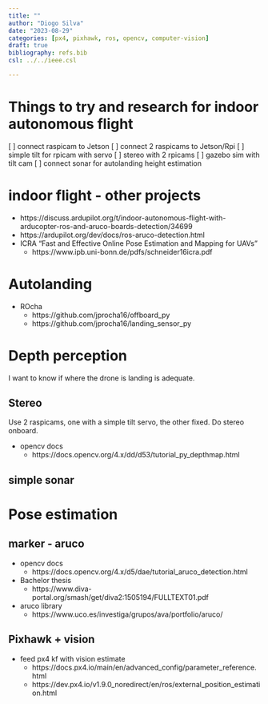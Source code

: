 ```yaml
---
title: ""
author: "Diogo Silva"
date: "2023-08-29"
categories: [px4, pixhawk, ros, opencv, computer-vision]
draft: true
bibliography: refs.bib
csl: ../../ieee.csl

---
```



# Things to try and research for indoor autonomous flight

[ ] connect raspicam to Jetson
[ ] connect 2 raspicams to Jetson/Rpi
[ ] simple tilt for rpicam with servo
[ ] stereo with 2 rpicams
[ ] gazebo sim with tilt cam
[ ] connect sonar for autolanding height estimation


# indoor flight - other projects

- https://discuss.ardupilot.org/t/indoor-autonomous-flight-with-arducopter-ros-and-aruco-boards-detection/34699
- https://ardupilot.org/dev/docs/ros-aruco-detection.html
- ICRA "Fast and Effective Online Pose Estimation and Mapping for UAVs"
    - https://www.ipb.uni-bonn.de/pdfs/schneider16icra.pdf

# Autolanding

- ROcha
    - https://github.com/jprocha16/offboard_py
    - https://github.com/jprocha16/landing_sensor_py



# Depth perception

I want to know if where the drone is landing is adequate.

## Stereo

Use 2 raspicams, one with a simple tilt servo, the other fixed. Do stereo onboard.

- opencv docs
    - https://docs.opencv.org/4.x/dd/d53/tutorial_py_depthmap.html

## simple sonar 

# Pose estimation
## marker - aruco

- opencv docs
    - https://docs.opencv.org/4.x/d5/dae/tutorial_aruco_detection.html
- Bachelor thesis
    - https://www.diva-portal.org/smash/get/diva2:1505194/FULLTEXT01.pdf
- aruco library
    - https://www.uco.es/investiga/grupos/ava/portfolio/aruco/

## Pixhawk + vision

- feed px4 kf with vision estimate
    - https://docs.px4.io/main/en/advanced_config/parameter_reference.html
    - https://dev.px4.io/v1.9.0_noredirect/en/ros/external_position_estimation.html
